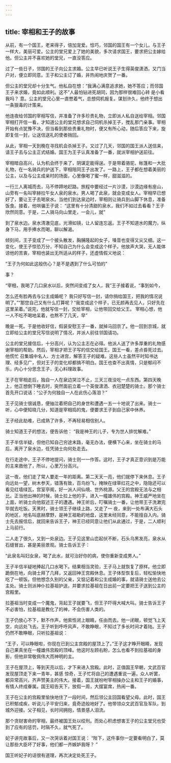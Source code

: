 ```yaml
---
---
---
```

title: 宰相和王子的故事
---



从前，有一个国王，老来得子，倍加宠爱。恰巧，邻国的国王有一个女儿，与王子一样大，美丽可爱。公主的堂兄爱上了她的美貌，多次请求国王，要求把公主嫁给他。但公主并不喜欢她的堂兄，一直没答应。

过了一些日子，邻国的王子向公主求婚。公主早已听说王子生得英俊潇洒，又门当户对，便立即同意。王子和公主订了婚，并热闹地庆贺了一番。

但公主的堂兄却十分生气。他私自在想：“我满心满意追求她，她不答应；而邻国王子来求婚，竟如此顺利。这不”人最怕钻进死胡同，因为那样很难回心转
是小看我吗？
意。公主的堂兄心里一直憋着气，总想伺机报复。谋划许久，他终于想出一条狠毒的计策来。

他连夜给邻国的宰相写信，并准备了许多珍贵礼物，立即派人私自送给宰相。邻国宰相打开信一看，才知道公主的堂兄想求自己伺机杀掉王子，搅乱那门亲事。宰相开始有点犹豫不决，但当看到那些贵重礼物时，便又有所心动，随后答应下来，旋即复信一封，让送信送礼的使者捎回。

从此，宰相一天到晚在寻找机会杀掉王子。又过了几天，邻国的国王派人送信来，请王子去与公主正式结婚。国王为王子认真准备了一番，就派宰相护送前往。

宰相暗自高兴，认为机会终于来了，阴谋定能得逞。于是带着骆驼、帐篷和一大批礼物，在一名骑兵的护送下，宰相陪同王子出发了。一路上，王子都在想着美丽的公主，以及与公主成亲时的场面，心里像喝了蜜一样，甜滋滋的。





一行三人离城而去，马不停蹄地赶路。旅程中要经过一片沙漠，沙漠边缘有座山，山旁有一名叫宰赫拉午女人泉的泉水。男人喝了此泉，就会变成女人。宰相早已想好了，要让王子去喝泉水。当他们到达泉边时，宰相则让骑兵到山脚下休息，准备饭食。接着，他哄骗王子说：
“这里有十分清甜的泉水，我们不如过去看看？王子欣然同意。于是，二人骑马向山里走，一会儿，就”

到了泉水边。泉水清澈见底，光滑如镜，让人留连忘返。王子不知道水的魔力，纵身下马，用手捧水而喝，聊以解渴。

倾刻间，王子变成了一个披头散发，胸脯隆起的女子，嗓音也变得又尖又细。这一变化，使王子惊恐万分，不知自己为什么会变成这个样子。他放声大哭，无人能体谅他的苦衷，宰相也装出无所适从的样子，还虚情假义地说：

“王子为何如此这般伤心？是不是遇到了什么可怕的”

事？

“宰相，我喝了几口泉水以后，突然间变成了女人，我”王子接着说，“事到如今，

怎么还有脸再去与公主成婚呢？
我只好写信一封，请你捎给国王，把我的情况说明了。”“那您自己又有什么打算呢？“我变成这个样子，已无颜再去见人，只好先在这里呆着。”说完，他就写信一封，交给宰相，让他带回交给父王。
宰相心想，他一人不吃不喝地呆着，也熬不了几天，早”

晚是一死。于是他收好信，假装安慰王子一番，就掉马回京了。他一回到京城，就立即给公主的堂兄写信说明了情况，并派人前往邻国请功。

公主的堂兄接信后，十分高兴，认为公主志在必得。他派人送了许多厚重的礼物感谢宰相的帮助。然后，宰相才把王子写的信交给国王。国王一看，差点昏死过去。他慌忙
召集城中名人、方士进宫，解答王子的疑难。这些人士虽然平时知书达理、经多见广，但对王子的变化却都搞不明白。国王也查不出真情，只是郁闷不乐，内心十分思念王子，无心料理政事。

王子在宰相走后，独自一人在泉边哭泣不止，三天三夜没吃一点东西。第四天晚上，他正想倒下睡去时，突然面前立着一个英俊潇洒、衣冠楚楚的骑士。那个骑士首先开口说话：“公子为何独自一人在此伤心落泪？”

王子见骑士很诚恳，便抽泣着把自己的身世和遭遇一五一十地说了出来。骑士一听，心中便知晓几分，知道是宰相捣的鬼，便要求王子到自己家中休养。

王子经此劫难，已成熟了许多，不再轻易相信别人。

骑士知道王子的想法，便告诉他：
“我是神王的儿子，专为世人排忧解难。”

王子半信半疑，但他已知自己穷途末路，毫无办法，便横下心来，坐在骑士的马后，离开了泉水边，任凭骑士向何处走去。

在行走途中，王子不停地提问，骑士则一一作答。这时，王子才真正意识到是万能的主来救他了，所以，心里万分高兴。

这一夜，他们走了常人要走一年的距离。第二天天一亮，他们就停下来休息。王子向远处一望，树木参天，错落有致，百鸟纷飞，掩映在绿草红花之中，隐隐还可以看见红墙绿瓦，宫室亭阁，好一派人间仙境、世外桃源。父王的宫殿无法与之相比。正当他出神的时候，骑士拉上他的手，进入一幢雄伟的宫殿。神王威严地坐在上面，听骑士向他叙述王子的遭遇。神王听后，叮嘱骑士一番，让他带王子洗漱完毕就去吃饭。天黑时，骑士领王子继续上路，又走了一
夜，来到一处布满大石头的地区，地名叫底赫摩野，是神王祖勒的地盘，这里未经同意，不能擅自入内。骑士先去报信后，就回来告诉王子，神王已经同意让他们从此通过，于是，二人顺利上马前行。

二人走了很久，又到一处泉边。王子见这里山峦起伏不断，石头乌黑发亮，泉水从石缝冒出，甚是美丽景观。骑士告诉王子：

“此泉名叫妇女泉，喝了此水，就可治好你的病，使你重新变成男人。”

王子半信半疑地捧起几口水喝下。结果相当灵验，王子马上就恢复了原样。他立即跪倒在地，向骑士拜了几拜，又返回神王宫殿休息。王子体型恢复后，轻松愉快地吃了一顿饭。但他想念久别的父亲，又惦记着和公主成婚的事，就请骑士送他去公主处。骑士则派神仆拉基祖护送，并要求拉基祖在日出前一定要把王子送到公主的宫殿里。

拉基祖当时变成一个魔鬼，背起王子就要飞，但王子吓得大喊大叫。骑士告诉王子不必害怕，拉基祖是教化了的神，不会伤害人类的。

王子仍放心不下，默不作声，他索性闭上眼睛，任由而去。他一闭眼，顿觉飞上天空，向远处飞去。王子听到呼呼风声，不敢睁眼，不知过了多长时间才着陆。王子仍然不敢睁眼，只听拉基祖说：

“王子，可以睁眼啦，你现在已到公主宫殿的屋顶上了。”王子这才睁开眼睛，发现自己果真坐在一幢雄伟宫殿的顶峰。他这时左顾右盼，怎么也看不到拉基祖的身影，但他非常敬佩伟大而神明的主。

王子在屋顶上，等到天亮以后，才下来进入宫殿。此时，正值国王早朝，文武百官发现屋顶走下来一青年，甚感
惊奇，王子忙将自己的遭遇重说一遍，众人听罢，都异常高兴，齐声赞美主的伟大。接着，国王就吩咐宰相操办公主和王子的婚事，有情人终成眷属。国王昭告天下，放假一周，大摆宴席，热闹一番。

王子在公主的宫殿里愉快地住了一段时间，然后领公主回国看望父母。此时，国王已积郁成疾，听说儿子平安归来，竟奇迹般地好了。他带领众文武百官及军队，到城外迎接。父子相见，长时间拥抱，情景感人泪流。

那个贪财害命的宰相，最终被国王处以绞刑。而处心积虑想害王子的公主堂兄也受到了应有的惩罚，时隔不久，就气死了。

妃子讲完故事后，又一次哭诉着对国王说：
“陛下，这件事你一定要看明白了，莫让那些大臣坏了好事，他们都一齐嫉妒我呀？
”

国王听妃子的话很有道理，再次决定处死王子。